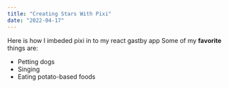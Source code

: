 ```yaml
---
title: "Creating Stars With Pixi"
date: "2022-04-17"
---
```

Here is how I imbeded pixi in to my react gastby app
Some of my **favorite** things are:
* Petting dogs
* Singing
* Eating potato-based foods